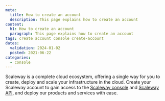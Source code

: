 ```yaml
---
meta:
  title: How to create an account
  description: This page explains how to create an account
content:
  h1: How to create an account
  paragraph: This page explains how to create an account
tags: create account console create-account
dates:
  validation: 2024-01-02
  posted: 2021-06-22
categories:
  - console
---
```


Scaleway is a complete cloud ecosystem, offering a single way for you to create, deploy and scale your infrastructure in the cloud. Create your Scaleway account to gain access to the [Scaleway console](/console/account/concepts/#console) and [Scaleway API](https://www.scaleway.com/en/developers/api/), and deploy our products and services with ease.

<Macro id="create-account" />
